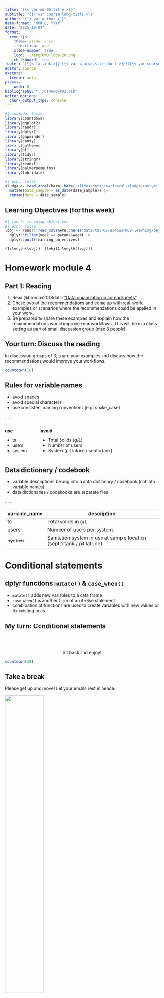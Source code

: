 ```yaml
---
title: "{{< var md-05.title >}}"
subtitle: "{{< var course.long-title >}}"
author: "{{< var author >}}"
date-format: "MMM D, YYYY"
date: "2025-10-09"
format: 
  revealjs: 
    theme: slides.scss
    transition: fade
    slide-number: true
    logo: ../img/OWD-logo-20.png
    chalkboard: true
footer: "[{{< fa link >}} {{< var course.site-short >}}]({{< var course.site >}})"
editor: source
execute:
  freeze: auto
params:
    week: 5
bibliography: "../ds4owd-002.bib"
editor_options: 
  chunk_output_type: console
---
```


```r
#| include: false
library(countdown)
library(ggplot2)
library(readr)
library(dplyr)
library(gapminder)
library(epoxy)
library(ggthemes)
library(gt)
library(tidyr)
library(stringr)
library(readxl)
library(palmerpenguins)
library(lubridate)
```

```r
#| echo: false
sludge <- read_excel(here::here("slides/data/raw/faecal-sludge-analysis.xlsx")) |> 
  mutate(date_sample = as_date(date_sample)) |> 
  rename(date = date_sample)
```

## Learning Objectives (for this week)

```r
#| label: learning-objectives
#| echo: false
lobj <- readr::read_csv(here::here("data/tbl-02-ds4owd-002-learning-objectives.csv")) |> 
  dplyr::filter(week == params$week) |>
  dplyr::pull(learning_objectives)

```

```epoxy
{1:length(lobj)}. {lobj[1:length(lobj)]}
```

# Homework module 4 {background-color="#4C326A"}

## Part 1: Reading

1.  Read @broman2018data: ["Data organization in spreadsheets"](https://www.tandfonline.com/doi/full/10.1080/00031305.2017.1375989).
2.  Chose two of the recommendations and come up with [real-world examples]{.highlight-yellow} or scenarios where the recommendations could be applied in your work.
3.  Be prepared to share these examples and [explain how the recommendations would improve your workflows]{.highlight-yellow}. This will be in a class setting as part of small discussion group (max 3 people).

## Your turn: Discuss the reading

::: task
In discussion groups of 3, share your examples and discuss how the recommendations would improve your workflows.
:::

```r
countdown(10)
```

## Rules for variable names

-   avoid spaces
-   avoid special characters
-   use consistent naming conventions (e.g. snake_case)

. . .

::: columns
::: {.column width="20%"}
**use**

-   ts
-   users
-   system
:::

::: {.column width="80%"}
**avoid**

-   Total Solids (g/L)
-   Number of users
-   System (pit latrine / septic tank)
:::
:::

## Data dictionary / codebook

-   variable descriptions belong into a data dictionary / codebook (not into variable names)
-   data dictionaries / codebooks are separate files

. . . 

| variable_name | description                                                             |
|---------------|-------------------------------------------------------------------------|
| ts            | Total solids in g/L.                                                    |
| users         | Number of users per system.                                             |
| system        | Sanitation system in use at sample location (septic tank / pit latrine). |

# Conditional statements {background-color="#4C326A"}

## dplyr functions `mutate()` & `case_when()`

-   `mutate()` adds new variables to a data frame
-   `case_when()` is another form of an if-else statement
-   combination of functions are used to create variables with new values or fix existing ones

## My turn: Conditional statements

<br><br>

::: {.hand-purple-large style="text-align: center;"}
Sit back and enjoy!
:::

```r
countdown(20)
```

## Take a break

[Please get up and move!]{.highlight-yellow} Let your emails rest in peace.

![](img/lec-05/pixel-art-beach.png){width="50%" fig-alt="A pixel art style image of a serene beach scene. The beach is lined with tall, lush palm trees swaying gently in the breeze. The sand is golden and pristine, meeting the clear blue waters of the ocean. The sky is a gradient of soft blues, with a few fluffy white clouds drifting lazily. The sun is setting in the background, casting warm orange and pink hues across the sky and sea, creating a tranquil and picturesque setting."}

```r
countdown(minutes = 10)
```

::: footer
Image generated with [DALL-E 3 by OpenAI](https://openai.com/blog/dall-e/)
:::

## Your turn: md-05-exercises - conditions

::: task
1.  Open [posit.cloud](https://posit.cloud) in your browser (use your bookmark).
2.  Open the [ds4owd workspace]{.highlight-yellow} for the course.
3.  In the File Manager in the bottom right window, locate the [`md-05a-conditions-your-turn.qmd`]{.highlight-yellow} file and click on it to open it in the top left window.
4.  Follow instructions in the file
:::

```r
countdown(20)
```

## Task 1 {.scrollable}

1.  A mistake happened during data entry for sample id 16. Use `mutate()` and `case_when()` to change the ts value of 0.72 to 8.72.

```r
#| echo: true
#| eval: false
sludge |> 
    mutate(ts = case_when(
        ts ==  0.72 ~ 8.72,
        .default = ts
    ))
```

```r
#| echo: false
#| eval: true
sludge |> 
    mutate(ts = case_when(
        ts ==  0.72 ~ 8.72,
        .default = ts
    )) |> 
  gt()
```

## Task 2

1.  Another mistake happened during data entry for sample id 6. Use `mutate()` and `case_when()` to change the system value of id 6 from "pit latrine" to "septic tank".

```r
#| echo: true
#| eval: false
sludge |> 
    mutate(system = case_when(
        id ==  6 ~ "septic tank",
        .default = system
    ))

```

```r
#| echo: false
#| eval: true
sludge |> 
    mutate(system = case_when(
        id ==  6 ~ "septic tank",
        .default = system
    )) |> 
  gt()

```

## Task 3 (stretch goal)

1.  Add a new variable with the name `ts_cat` to the dataframe. that categorises sludge samples into low, medium and high solids content.Use `mutate()` and `case_when()` to create the new variable.

-   samples with less than 15 g/L are categorised as low
-   samples with 15 g/L to 50 g/L are categorised as medium
-   samples with more than 50 g/L are categorised as high

## Task 3 (stretch goal)

```r
#| echo: true
#| eval: false
sludge |> 
    mutate(ts_cat = case_when(
        ts < 15 ~ "low",
        ts >= 15 & ts <= 50 ~ "medium",
        ts > 50 ~ "high"
    ))
```

```r
#| echo: false
#| eval: true
sludge |> 
    mutate(ts_cat = case_when(
        ts < 15 ~ "low",
        ts >= 15 & ts <= 50 ~ "medium",
        ts > 50 ~ "high"
    )) |> 
  gt()
```

## Task 3 (stretch goal)

```r
#| echo: true
#| eval: false
sludge |> 
    mutate(ts_cat = case_when(
        ts < 15 ~ "low",
        ts >= 15 & ts <= 50 ~ "medium",
        ts > 50 ~ "high"
    )) |> 
  count(ts_cat)
```

```r
#| echo: false
#| eval: true
sludge |> 
    mutate(ts_cat = case_when(
        ts < 15 ~ "low",
        ts >= 15 & ts <= 50 ~ "medium",
        ts > 50 ~ "high"
    )) |> 
    count(ts_cat) |> 
  gt()
```

# Dates and times {background-color="#4C326A"}

## Dates and times in R

-   Dates and times are stored as numbers in R
-   Dates are stored as the number of days since 1970-01-01
-   Times are stored as the number of seconds since 1970-01-01 00:00:00
-   Dates and times are stored as numeric values, but can be formatted to look like dates and times

## My turn: Dates

<br><br>

::: {.hand-purple-large style="text-align: center;"}
Sit back and enjoy!
:::

```r
countdown(15)
```

## Take a break

[Please get up and move!]{.highlight-yellow} Let your emails rest in peace.

![](img/lec-05/pixel-art-beach.png){width="50%" fig-alt="A pixel art style image of a serene beach scene. The beach is lined with tall, lush palm trees swaying gently in the breeze. The sand is golden and pristine, meeting the clear blue waters of the ocean. The sky is a gradient of soft blues, with a few fluffy white clouds drifting lazily. The sun is setting in the background, casting warm orange and pink hues across the sky and sea, creating a tranquil and picturesque setting."}

```r
countdown(minutes = 10)
```

::: footer
Image generated with [DALL-E 3 by OpenAI](https://openai.com/blog/dall-e/)
:::

# Tables display {background-color="#4C326A"}

## R packages for displaying tables

-   Many packages for displaying tables in R
-   `gt` package is one of the most popular and flexible
-   `kable()` function of `knitr` package useful for simple tables

## Our turn: md-05-exercises - tables

::: task
1.  Open [posit.cloud](https://posit.cloud) in your browser (use your bookmark).
2.  Open the [ds4owd workspace]{.highlight-yellow} for the course.
3.  Click [Start]{.highlight-yellow} next to [md-05-exercises]{.highlight-yellow}.
4.  In the File Manager in the bottom right window, locate the [`md-03c-tables.qmd`]{.highlight-yellow} file and click on it to open it in the top left window.
:::

```r
countdown(30)
```

# Cross references {background-color="#4C326A"}

## Cross references

-   Help readers to navigate your document with numbered references and hyperlinks to entities like figures and tables.

-   Cross referencing steps:

    -   Add a caption to your figure or table.
    -   Give an ID to your figure or table, starting with `fig-` or `tbl-`.
    -   Refer to it with `@fig-...` or `@tbl-...`.

## Table cross references {.smaller}

The presence of the caption (`A few penguins`) and label (`#tbl-penguins`) make this table referenceable:

See `@tbl-penguins` for data on a few penguins.

becomes:

See @tbl-penguins for data on a few penguins.

```r
#| echo: fenced
#| label: tbl-penguins
#| tbl-cap: A few penguins

head(penguins) |> 
  gt()
```


# Homework assignments module 5 {background-color="#4C326A"}

## Module 5 documentation

::: learn-more
[{{< var course.site-short >}}/modules/md-05.html]({{< var course.site >}}/modules/md-05.html)

```{=html}
<iframe src="{{< var course.site >}}/modules/md-05.html" width="100%" height="500" style="border:2px solid #123233;" title="Module 5 documentation"></iframe>
```
:::

## Bring your own data for the capstone project

1. Find a dataset that you would like to work with.
2. Create a new repository on GitHub & clone to Posit Cloud.
3. Upload your data. 
4. Create a new Quarto document an describe why you have chose this data.

## Suitable datasets

- non-sensitive data that can be shared openly
- data that you have permission to use

## Homework due date

-   Homework assignment due: [Monday, December 4th]{.highlight-yellow}
-   Correction & feedback phase up to: Thursday, December 7th

# Wrap-up {background-color="#4C326A"}

## Thanks! `r emo::ji("sunflower")`

Slides created via revealjs and Quarto: https://quarto.org/docs/presentations/revealjs/ Access slides as [PDF on GitHub]({{< var course.github-org >}}/website/raw/main/slides/lec-05-conditions.pdf)

All material is licensed under [Creative Commons Attribution Share Alike 4.0 International](https://creativecommons.org/licenses/by-sa/4.0/).

## References
